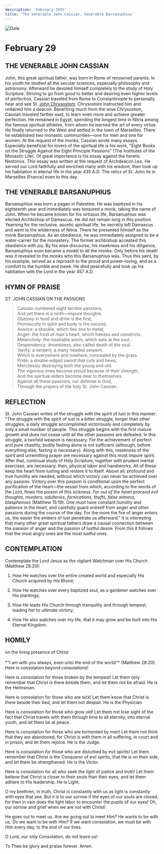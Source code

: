 ```yaml
---
description: 'February 29th'
title: 'The Venerable John Cassian, Venerable Barsanuphius'
---
```


<CustomPaginator />
<RunningHead />

<Image src="/title-imprint.png" height={68} width={50} alt="Date" className="title-imprint"/>

# <div id="date">February <Image className="four-dot" src="/four-dot.png" height={15} width={15} alt="" />29</div>

## THE VENERABLE JOHN CASSIAN

John, this great spiritual father, was born in Rome of renowned parents. In his youth he studied all the secular sciences, especially philosophy and astronomy. Afterward he devoted himself completely to the study of Holy Scripture. Striving to go from good to better and desiring even higher levels of perfection, Cassian traveled from Rome to Constantinople to personally hear and see St. [John Chrysostom](/november/13th). Chrysostom instructed him and ordained him a deacon. Benefiting much from the wise Chrysostom, Cassian traveled farther east, to learn even more and achieve greater perfection. He remained in Egypt, spending the longest time in Nitria among the famous spiritual athletes, from whom he learned the art of every virtue. He finally returned to the West and settled in the town of Marseilles. There he established two monastic communities—one for men and one for women. At the request of the monks, Cassian wrote many essays. Especially beneficial for lovers of the spiritual life is his work, "Eight Books on the Struggle Against the Eight Principle Passions" (The Institutes of the Monastic Life). Of great importance is his essay against the heretic Nestorius. This essay was written at the request of Archdeacon Leo. He served our Lord faithfully and enriched many with his wisdom, then took up his habitation in eternal life in the year 435 A.D. The relics of St. John lie in Marseilles [France] even to this day.

## THE VENERABLE BARSANUPHIUS

Barsanuphius was born a pagan in Palestine. He was baptized in his eighteenth year and immediately was tonsured a monk, taking the name of John. When he became known for his virtuous life, Barsanuphius was elected Archbishop of Damascus. He did not remain long in this position. Yearning for the reclusive, ascetic spiritual life, he secretly left Damascus and went to the wilderness of Nitria. There he presented himself as the monk Barsanuphius.  As an obedience, he was immediately assigned to be a water-carrier for the monastery. The former archbishop accepted this obedience with joy. By his wise discourse, his meekness and his diligence, Barsanuphius soon became a model to all the monks. Only before his death was it revealed to the monks who this Barsanuphius was. Thus this saint, by his example, served as a reproach to the proud and power-loving, and as a comfort to the humble and meek. He died peacefully and took up his habitation with the Lord in the year 457 A.D.


## HYMN OF PRAISE
<div style={{textAlign:'center', color:'crimson', fontWeight:'bold'}}>
ST. JOHN CASSIAN ON THE PASSIONS
</div>

>Cassian numbered eight terrible passions,  
And yet there is a ninth—impure thoughts.  
Gluttony in food and drink is the first,  
Promiscuity in spirit and body is the second,  
Avarice: a shackle, which ties one to metal,  
Anger: the frost of man's heart, which freezes and constricts.  
Melancholy: the insatiable worm, which eats at the soul.  
Despondency: drowsiness, also called death of the soul.  
Vanity: a serpent, a many headed serpent,  
Which is everywhere and nowhere, concealed by the grass.  
Pride: a double-edged sword that cuts and hews,  
Mercilessly destroying both the young and old:  
The vigorous ones become proud because of their strength,  
And the spiritual elders become dear to themselves.  
Against all these passions, our defense is God,  
Through the prayers of the holy St. John Cassian.  


## REFLECTION

St. John Cassian writes of the struggle with the spirit of lust in this manner: "The struggle with the spirit of lust is a bitter struggle, longer than other struggles, a daily struggle accomplished victoriously and completely by only a small number of people. This struggle begins with the first mature growth and does not cease until all the other passions are defeated. In this struggle, a twofold weapon is necessary. For the achievement of perfect and pure chastity, bodily fasting alone is not sufficient (although, before everything else, fasting is necessary). Along with this, meekness of the spirit and unremitting prayer are necessary against this most impure spirit. After that, continual study of Holy Scripture, together with prudent mental exercises, are necessary; then, physical labor and handiworks. All of these keep the heart from lusting and restore it to itself.  Above all, profound and true humility are needed, without which victory can never be achieved over any passion. Victory over this passion is conditional upon the perfect purification of the heart—the vessel from which, according to the words of the Lord, flows the poison of this sickness: *For out of the heart proceed evil thoughts, murders, adulteries, fornications, thefts, false witness, blasphemies* (Matthew 15:19). One must have constant humility and patience in the heart, and carefully guard oneself from anger and other passions during the course of the day. For the more the fire of anger enters us, the easier the embers of lust penetrate us afterward." It is interesting that many other great spiritual fathers draw a causal connection between the passion of anger and the passion of lustful desire. From this it follows that the most angry ones are the most lustful ones.


## CONTEMPLATION

Contemplate the Lord Jesus as the vigilant Watchman over His Church (Matthew 28:20):

1. How He watches over the entire created world and especially His Church acquired by His Blood;

2. How He watches over every baptized soul, as a gardener watches over His plantings;

3. How He leads His Church through tranquility and through tempest, leading her to ultimate victory;

4. How He also watches over my life, that it may grow and be built into His Eternal Kingdom.


## HOMILY
<div style={{textAlign:'center', color:'crimson', fontWeight:'bold'}}>
on the living presence of Christ
</div><br />
<div style={{textAlign:'right'}}>
*"I am with you always, even unto the end of the world"* (Matthew 28:20).
</div>
Here is consolation beyond consolations!

Here is consolation for those broken by the tempest! Let them only remember that Christ is there beside them, and let them not be afraid. He is the Helmsman.

Here is consolation for those who are sick! Let them know that Christ is there beside their bed, and let them not despair. He is the Physician.

Here is consolation for those who grow old! Let them not lose sight of the fact that Christ travels with them through time to all eternity, into eternal youth, and let them be at peace.

Here is consolation for those who are tormented by men! Let them not think that they are abandoned, for Christ is with them in all suffering, in court and in prison, and let them rejoice. He is the Judge.

Here is consolation for those who are disturbed by evil spirits! Let them remember that Christ is the Conqueror of evil spirits, that He is on their side, and let them be strengthened. He is the Victor.

Here is consolation for all who seek the light of justice and truth! Let them believe that Christ is closer to their souls than their eyes, and let them adhere to His leadership. He is Light.

O my brethren, in truth, Christ is constantly with us as light is constantly with eyes that see. But it is to our sorrow if the eyes of our souls are closed, for then in vain does the light labor to encounter the pupils of our eyes!  Oh, our sorrow and grief when we are not with Christ!

He goes out to meet us. Are we going out to meet Him? He wants to be with us. Do we want to be with Him? If we want consolation, we must be with Him every day, to the end of our lives.

O Lord, our only Consolation, do not leave us!

To Thee be glory and praise forever. Amen.